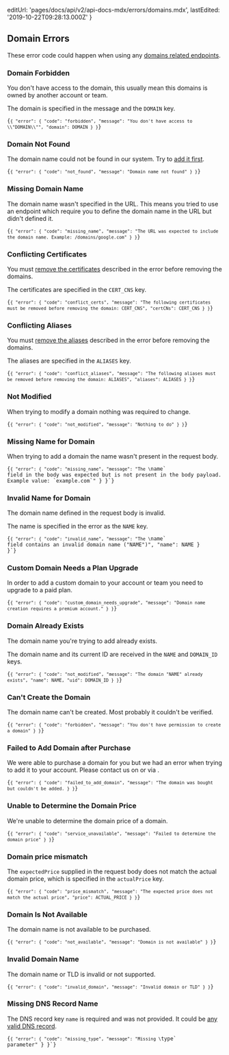 
  editUrl: 'pages/docs/api/v2/api-docs-mdx/errors/domains.mdx',
  lastEdited: '2019-10-22T09:28:13.000Z'
}

## Domain Errors

These error code could happen when using any [domains related endpoints](#endpoints/domains).

### Domain Forbidden

You don't have access to the domain, this usually mean this domains is owned by another account or team.

The domain is specified in the message and the `DOMAIN` key.

<Code lang="json">{`{
  "error": {
    "code": "forbidden",
    "message": "You don't have access to \\"DOMAIN\\"",
    "domain": DOMAIN
  }
}`}</Code>

### Domain Not Found

The domain name could not be found in our system. Try to [add it first](#endpoints/domains/add-a-new-domain).

<Code lang="json">{`{
  "error": {
    "code": "not_found",
    "message": "Domain name not found"
  }
}`}</Code>

### Missing Domain Name

The domain name wasn't specified in the URL. This means you tried to use an endpoint which require you to define the domain name in the URL but didn't defined it.

<Code lang="json">{`{
  "error": {
    "code": "missing_name",
    "message": "The URL was expected to include the domain name. Example: /domains/google.com"
  }
}`}</Code>

### Conflicting Certificates

You must [remove the certificates](#endpoints/certificates/delete-a-certificate) described in the error before removing the domains.

The certificates are specified in the `CERT_CNS` key.

<Code lang="json">{`{
  "error": {
    "code": "conflict_certs",
    "message": "The following certificates must be removed before removing the domain: CERT_CNS",
    "certCNs": CERT_CNS
  }
}`}</Code>

### Conflicting Aliases

You must [remove the aliases](#endpoints/aliases/remove-an-alias) described in the error before removing the domains.

The aliases are specified in the `ALIASES` key.

<Code lang="json">{`{
  "error": {
    "code": "conflict_aliases",
    "message": "The following aliases must be removed before removing the domain: ALIASES",
    "aliases": ALIASES
  }
}`}</Code>

### Not Modified

When trying to modify a domain nothing was required to change.

<Code lang="json">{`{
  "error": {
    "code": "not_modified",
    "message": "Nothing to do"
  }
}`}</Code>

### Missing Name for Domain

When trying to add a domain the name wasn't present in the request body.

<Code lang="json">{`{
  "error": {
    "code": "missing_name",
    "message": "The \`name\` field in the body was expected but is not present in the body payload. Example value: \`example.com\`"
  }
}`}</Code>

### Invalid Name for Domain

The domain name defined in the request body is invalid.

The name is specified in the error as the `NAME` key.

<Code lang="json">{`{
  "error": {
    "code": "invalid_name",
    "message": "The \`name\` field contains an invalid domain name ("NAME")",
    "name": NAME
  }
}`}</Code>

### Custom Domain Needs a Plan Upgrade

In order to add a custom domain to your account or team you need to upgrade to a paid plan.

<Code lang="json">{`{
  "error": {
    "code": "custom_domain_needs_upgrade",
    "message": "Domain name creation requires a premium account."
  }
}`}</Code>

### Domain Already Exists

The domain name you're trying to add already exists.

The domain name and its current ID are received in the `NAME` and `DOMAIN_ID` keys.

<Code lang="json">{`{
  "error": {
    "code": "not_modified",
    "message": "The domain "NAME" already exists",
    "name": NAME,
    "uid": DOMAIN_ID
  }
}`}</Code>

### Can't Create the Domain

The domain name can't be created. Most probably it couldn't be verified.

<Code lang="json">{`{
  "error": {
    "code": "forbidden",
    "message": "You don't have permission to create a domain"
  }
}`}</Code>

### Failed to Add Domain after Purchase

We were able to purchase a domain for you but we had an error when trying to add it to your account. Please contact us on <SupportLink /> or via <EmailLink type="support" />.

<Code lang="json">{`{
  "error": {
    "code": "failed_to_add_domain",
    "message": "The domain was bought but couldn't be added.
  }
}`}</Code>

### Unable to Determine the Domain Price

We're unable to determine the domain price of a domain.

<Code lang="json">{`{
  "error": {
    "code": "service_unavailable",
    "message": "Failed to determine the domain price"
  }
}`}</Code>

### Domain price mismatch

The `expectedPrice` supplied in the request body does not match the actual domain price, which is specified in the `actualPrice` key.

<Code lang="json">{`{
  "error": {
    "code": "price_mismatch",
    "message": "The expected price does not match the actual price",
    "price": ACTUAL_PRICE
  }
}`}</Code>

### Domain Is Not Available

The domain name is not available to be purchased.

<Code lang="json">{`{
  "error": {
    "code": "not_available",
    "message": "Domain is not available"
  }
}`}</Code>

### Invalid Domain Name

The domain name or TLD is invalid or not supported.

<Code lang="json">{`{
  "error": {
    "code": "invalid_domain",
    "message": "Invalid domain or TLD"
  }
}`}</Code>

### Missing DNS Record Name

The DNS record key `name` is required and was not provided. It could be [any valid DNS record](https://en.wikipedia.org/wiki/List_of_DNS_record_types).

<Code lang="json">{`{
  "error": {
    "code": "missing_type",
    "message": "Missing \`type\` parameter"
  }
}`}</Code>
